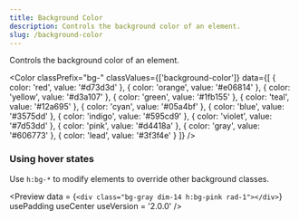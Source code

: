 ```yaml
---
title: Background Color
description: Controls the background color of an element.
slug: /background-color
---
```



Controls the background color of an element.

<Color 
  classPrefix="bg-" 
  classValues={['background-color']} 
  data={[
    { color: 'red', value: '#d73d3d' },
    { color: 'orange', value: '#e06814' },
    { color: 'yellow', value: '#d3a107' },
    { color: 'green', value: '#1fb155' },
    { color: 'teal', value: '#12a695' },
    { color: 'cyan', value: '#05a4bf' },
    { color: 'blue', value: '#3575dd' },
    { color: 'indigo', value: '#595cd9' },
    { color: 'violet', value: '#7d53dd' },
    { color: 'pink', value: '#d4418a' },
    { color: 'gray', value: '#606773' },
    { color: 'lead', value: '#3f3f4e' }
  ]}
/>

### Using hover states

Use `h:bg-*` to modify elements to override other background classes.

<Preview
  data = {`<div class="bg-gray dim-14 h:bg-pink rad-1"></div>`}
  usePadding
  useCenter
  useVersion = '2.0.0'
/>